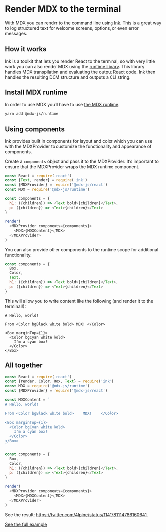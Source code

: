 # Render MDX to the terminal

With MDX you can render to the command line using [Ink][].
This is a great way to log structured text for welcome screens,
options, or even error messages.

## How it works

Ink is a toolkit that lets you render React to the terminal, so
with very little work you can also render MDX using the
[runtime library][runtime].
This library handles MDX transpilation and evaluating the output
React code.
Ink then handles the resulting DOM structure and outputs a CLI
string.

## Install MDX runtime

In order to use MDX you’ll have to use [the MDX runtime][runtime].

```sh
yarn add @mdx-js/runtime
```

## Using components

Ink provides built in components for layout and color which you can
use with the MDXProvider to customize the functionality and appearance
of components.

Create a `components` object and pass it to the MDXProvider.
It’s important to ensure that the MDXProvider wraps the MDX runtime
component.

```js
const React = require('react')
const {Text, render} = require('ink')
const {MDXProvider} = require('@mdx-js/react')
const MDX = require('@mdx-js/runtime')

const components = {
  h1: ({children}) => <Text bold>{children}</Text>,
  p: ({children}) => <Text>{children}</Text>
}

render(
  <MDXProvider components={components}>
    <MDX>{MDXContent}</MDX>
  </MDXProvider>
)
```

You can also provide other components to the runtime scope for additional
functionality.

```js
const components = {
  Box,
  Color,
  Text,
  h1: ({children}) => <Text bold>{children}</Text>,
  p: ({children}) => <Text>{children}</Text>
}
```

This will allow you to write content like the following
(and render it to the terminal!):

```mdx
# Hello, world!

From <Color bgBlack white bold> MDX! </Color>

<Box marginTop={1}>
  <Color bgCyan white bold>
    I'm a cyan box!
  </Color>
</Box>
```

## All together

```js
const React = require('react')
const {render, Color, Box, Text} = require('ink')
const MDX = require('@mdx-js/runtime')
const {MDXProvider} = require('@mdx-js/react')

const MDXContent = `
# Hello, world!

From <Color bgBlack white bold>    MDX!    </Color>

<Box marginTop={1}>
  <Color bgCyan white bold>
    I'm a cyan box!
  </Color>
</Box>
`

const components = {
  Box,
  Color,
  h1: ({children}) => <Text bold>{children}</Text>,
  p: ({children}) => <Text>{children}</Text>
}

render(
  <MDXProvider components={components}>
    <MDX>{MDXContent}</MDX>
  </MDXProvider>
)
```

See the result: https://twitter.com/4lpine/status/1141781114786160641.

[See the full example](https://github.com/mdx-js/mdx/tree/master/examples/terminal)

[ink]: https://github.com/vadimdemedes/ink
[runtime]: https://mdxjs.com/advanced/runtime
